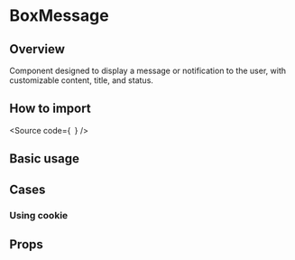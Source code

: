 

<Meta of={Stories} />

# BoxMessage

## Overview

Component designed to display a message or notification to the user, with customizable content, title, and status.

## How to import

<Source
  code={`
`}
/>

## Basic usage

<Canvas of={Stories.Base} />

## Cases

### Using cookie

<Canvas of={CaseStories.Cookie} />

## Props

<ArgTypes of={Stories} />
